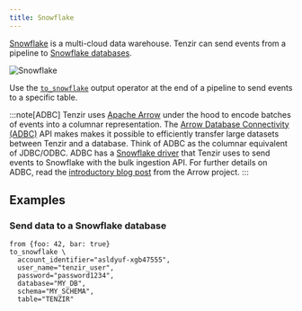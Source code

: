 ```yaml
---
title: Snowflake
---
```


[Snowflake](https://snowflake.com) is a multi-cloud data warehouse. Tenzir can
send events from a pipeline to [Snowflake
databases](https://docs.snowflake.com/en/sql-reference/ddl-database).

![Snowflake](snowflake.svg)

Use the [`to_snowflake`](/references/operators/to_snowflake) output operator
at the end of a pipeline to send events to a specific table.

:::note[ADBC]
Tenzir uses [Apache Arrow](https://arrow.apache.org) under the hood to encode
batches of events into a columnar representation. The [Arrow Database
Connectivity (ADBC)](https://arrow.apache.org/docs/format/ADBC.html) API makes
makes it possible to efficiently transfer large datasets between Tenzir and a
database. Think of ADBC as the columnar equivalent of JDBC/ODBC. ADBC has a
[Snowflake driver](https://arrow.apache.org/adbc/current/driver/snowflake.html)
that Tenzir uses to send events to Snowflake with the bulk ingestion API. For
further details on ADBC, read the [introductory blog
post](https://arrow.apache.org/blog/2023/01/05/introducing-arrow-adbc/) from the
Arrow project.
:::

## Examples

### Send data to a Snowflake database

```tql
from {foo: 42, bar: true}
to_snowflake \
  account_identifier="asldyuf-xgb47555",
  user_name="tenzir_user",
  password="password1234",
  database="MY_DB",
  schema="MY_SCHEMA",
  table="TENZIR"
```

